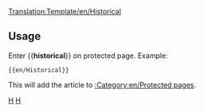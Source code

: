 <noinclude>[[Translation:Template/en/Historical]]</noinclude><noinclude></noinclude>{{de/Ambox| type  = protected
| text  = <strong>Note</strong><br>This article is for historical purposes only, and as a result is protected against further edits.
}}<includeonly>{{{1|[[Category:en/Protected pages]]}}}</includeonly><noinclude>

==Usage==
Enter <nowiki>{{</nowiki>'''historical'''<nowiki>}}</nowiki> on protected page. Example:
<pre>{{en/Historical}}</pre>
This will add the article to [[:Category:en/Protected pages]].

[[Category:en/Templates|H]][[Category:en/Message boxes|H]]</noinclude>